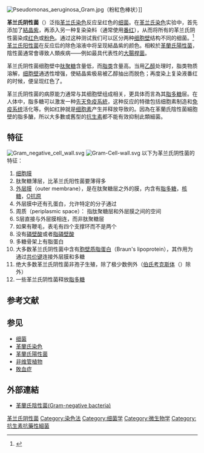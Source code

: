 [[File:Pseudomonas_aeruginosa_Gram.jpg|thumb]]（粉紅色棒状）]]

'''革兰氏阴性菌'''（'''{{lang-en|Gram-negative bacteria}}'''）泛指[[革兰氏染色|革兰氏染色]]反应呈红色的[[细菌|细菌]]。在[[革兰氏染色|革兰氏染色]]实验中，首先添加了[[結晶紫|結晶紫]]，再添入另一种复染染料（通常使用[[番红|番红]]），从而将所有的革兰氏阴性菌染成[[红色|红色]]或[[粉色|粉色]]。通过这种测试我们可以区分两种[[细胞壁|细胞壁]]结构不同的细菌。<ref name=Baron>{{cite book | pmid = 21413343 | author = Baron S, Salton MRJ, Kim KS | chapter = Structure | title = Baron's Medical Microbiology | editor = Baron S ''et al.'' | edition = 4th | publisher = Univ of Texas Medical Branch | year = 1996 | url = http://www.ncbi.nlm.nih.gov/books/bv.fcgi?rid=mmed.section.289 | isbn = 0-9631172-1-1 | access-date = 2015-02-08 | archive-date = 2009-02-09 | archive-url = https://web.archive.org/web/20090209171323/http://www.ncbi.nlm.nih.gov/books/bv.fcgi?rid=mmed.section.289 | dead-url = no }}</ref>[[革兰氏阳性菌|革兰氏阳性菌]]在反应后的除色溶液中将呈现結晶紫的颜色。相較於[[革蘭氏陽性菌|革蘭氏陽性菌]]，陰性菌通常會導致人類疾病——例如最具代表性的[[大腸桿菌|大腸桿菌]]。

革兰氏阴性菌细胞壁中[[肽聚糖|肽聚糖]]含量低，而[[脂类|脂类]]含量高。当用[[乙醇|乙醇]]处理时，脂类物质溶解，[[细胞壁|细胞壁]]通透性增强，使結晶紫极易被乙醇抽出而脱色；再度染上复染液番红的时候，便呈现红色了。

革兰氏阴性菌的病原能力通常与其细胞壁组成相关，更具体而言為其[[脂多糖|脂多糖]]层。在人体中，脂多糖可以激发一种[[先天免疫系統|先天免疫系統]]，这种反应的特徵包括细胞素制造和[[免疫系统|免疫系统]]活化等。例如红肿就是[[细胞素|细胞素]]产生并释放导致的。因為在革蘭氏陰性菌細胞壁的脂多醣，所以大多數或舊型的[[抗生素|抗生素]]都不能有效抑制此類細菌。

== 特征 ==
[[File:Gram_negative_cell_wall.svg|thumb]]
[[File:Gram-Cell-wall.svg|thumb]]
以下为革兰氏阴性菌的特征：
#[[细胞膜|细胞膜]]
#肽聚糖薄层，比革兰氏阳性菌要薄得多
#[[外层膜|外层膜]]（outer membrane），是在肽聚糖层之外的膜，内含有[[脂多糖|脂多糖]]，[[核糖|核糖]]，[[O抗原|O抗原]]
#外层膜中还有孔蛋白，允许特定的分子通过
#周质（periplasmic space）： 指肽聚糖层和外层膜之间的空间
#S层直接与外层膜相连，而非肽聚糖层
#如果有鞭毛，表毛有四个支撑环而不是两个
#没有[[磷壁酸|磷壁酸]]或者[[脂磷壁酸|脂磷壁酸]]
#多糖骨架上有脂蛋白
#大多数革兰氏阴性菌中含有[[胞壁质脂蛋白|胞壁质脂蛋白]]（Braun's lipoprotein），其作用为通过[[共价键|共价键]]连接外层膜和多糖
#绝大多数革兰氏阴性菌非孢子生殖，除了极少数例外（[[伯氏考克斯体|伯氏考克斯体]]（''{{lang|la|Coxiella burnetii}}''）除外）
#一些革兰氏阴性菌释放[[脂多糖|脂多糖]]

== 参考文献 ==
{{reflist}}

==参见==
*[[细菌|细菌]]
*[[革蘭氏染色|革蘭氏染色]]
*[[革蘭氏陽性菌|革蘭氏陽性菌]]
*[[非维管植物|非维管植物]]
*[[敗血症|敗血症]]

==外部連結==
*[http://smallcollation.blogspot.com/2013/06/gram-negative-bacteria.html 革蘭氏陰性菌(Gram-negative bacteria)] {{Wayback|url=http://smallcollation.blogspot.com/2013/06/gram-negative-bacteria.html |date=20210107061905 }}

[[Category:革兰氏阴性菌|]]
[[Category:染色法|Category:染色法]]
[[Category:细菌学|Category:细菌学]]
[[Category:微生物学|Category:微生物学]]
[[Category:抗生素抗藥性細菌|Category:抗生素抗藥性細菌]]